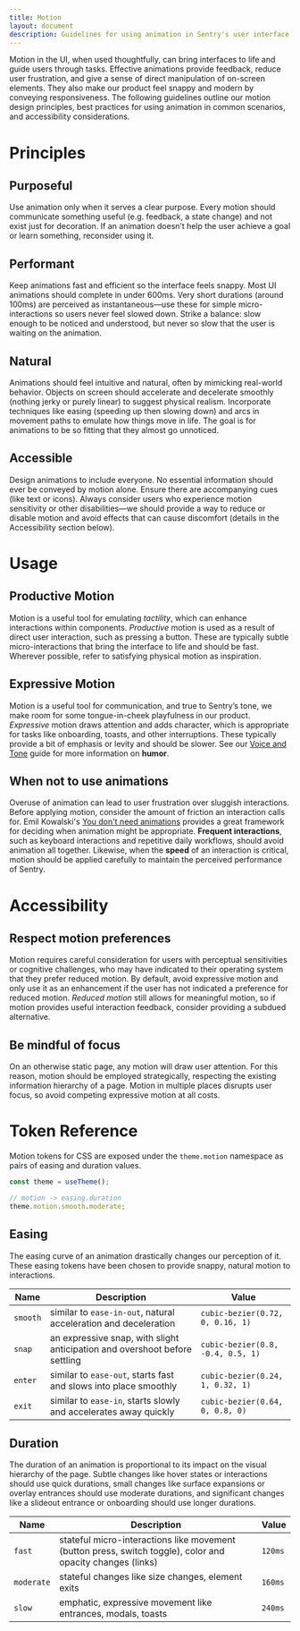 ```yaml
---
title: Motion
layout: document
description: Guidelines for using animation in Sentry's user interface.
---
```



Motion in the UI, when used thoughtfully, can bring interfaces to life and guide users through tasks. Effective animations provide feedback, reduce user frustration, and give a sense of direct manipulation of on-screen elements. They also make our product feel snappy and modern by conveying responsiveness. The following guidelines outline our motion design principles, best practices for using animation in common scenarios, and accessibility considerations.

<MotionPlayground />

# Principles

## Purposeful

Use animation only when it serves a clear purpose. Every motion should communicate something useful (e.g. feedback, a state change) and not exist just for decoration. If an animation doesn’t help the user achieve a goal or learn something, reconsider using it.

## Performant

Keep animations fast and efficient so the interface feels snappy. Most UI animations should complete in under 600ms. Very short durations (around 100ms) are perceived as instantaneous—use these for simple micro-interactions so users never feel slowed down. Strike a balance: slow enough to be noticed and understood, but never so slow that the user is waiting on the animation.

## Natural

Animations should feel intuitive and natural, often by mimicking real-world behavior. Objects on screen should accelerate and decelerate smoothly (nothing jerky or purely linear) to suggest physical realism. Incorporate techniques like easing (speeding up then slowing down) and arcs in movement paths to emulate how things move in life. The goal is for animations to be so fitting that they almost go unnoticed.

## Accessible

Design animations to include everyone. No essential information should ever be conveyed by motion alone. Ensure there are accompanying cues (like text or icons). Always consider users who experience motion sensitivity or other disabilities—we should provide a way to reduce or disable motion and avoid effects that can cause discomfort (details in the Accessibility section below).

# Usage

## Productive Motion

Motion is a useful tool for emulating _tactility_, which can enhance interactions within components. _Productive_ motion is used as a result of direct user interaction, such as pressing a button. These are typically subtle micro-interactions that bring the interface to life and should be fast. Wherever possible, refer to satisfying physical motion as inspiration.

## Expressive Motion

Motion is a useful tool for communication, and true to Sentry’s tone, we make room for some tongue-in-cheek playfulness in our product. _Expressive_ motion draws attention and adds character, which is appropriate for tasks like onboarding, toasts, and other interruptions. These typically provide a bit of emphasis or levity and should be slower. See our [Voice and Tone](/stories/principles/voice-and-tone) guide for more information on **humor**.

## When not to use animations

Overuse of animation can lead to user frustration over sluggish interactions. Before applying motion, consider the amount of friction an interaction calls for. Emil Kowalski's [You don't need animations](https://emilkowal.ski/ui/you-dont-need-animations) provides a great framework for deciding when animation might be appropriate. **Frequent interactions**, such as keyboard interactions and repetitive daily workflows, should avoid animation all together. Likewise, when the **speed** of an interaction is critical, motion should be applied carefully to maintain the perceived performance of Sentry.

# Accessibility

## Respect motion preferences

Motion requires careful consideration for users with perceptual sensitivities or cognitive challenges, who may have indicated to their operating system that they prefer reduced motion. By default, avoid expressive motion and only use it as an enhancement if the user has not indicated a preference for reduced motion. _Reduced motion_ still allows for meaningful motion, so if motion provides useful interaction feedback, consider providing a subdued alternative.

## Be mindful of focus

On an otherwise static page, any motion will draw user attention. For this reason, motion should be employed strategically, respecting the existing information hierarchy of a page. Motion in multiple places disrupts user focus, so avoid competing expressive motion at all costs.

# Token Reference

Motion tokens for CSS are exposed under the `theme.motion` namespace as pairs of easing and duration values.

```js
const theme = useTheme();

// motion -> easing.duration
theme.motion.smooth.moderate;
```

## Easing

The easing curve of an animation drastically changes our perception of it. These easing tokens have been chosen to provide snappy, natural motion to interactions.

| **Name** | **Description**                                                            | **Value**                         |
| -------- | -------------------------------------------------------------------------- | --------------------------------- |
| `smooth` | similar to `ease-in-out`, natural acceleration and deceleration            | `cubic-bezier(0.72, 0, 0.16, 1)`  |
| `snap`   | an expressive snap, with slight anticipation and overshoot before settling | `cubic-bezier(0.8, -0.4, 0.5, 1)` |
| `enter`  | similar to `ease-out`, starts fast and slows into place smoothly           | `cubic-bezier(0.24, 1, 0.32, 1)`  |
| `exit`   | similar to `ease-in`, starts slowly and accelerates away quickly           | `cubic-bezier(0.64, 0, 0.8, 0)`   |

## Duration

The duration of an animation is proportional to its impact on the visual hierarchy of the page. Subtle changes like hover states or interactions should use quick durations, small changes like surface expansions or overlay entrances should use moderate durations, and significant changes like a slideout entrance or onboarding should use longer durations.

| **Name**   | **Description**                                                                                            | **Value** |
| ---------- | ---------------------------------------------------------------------------------------------------------- | --------- |
| `fast`     | stateful micro-interactions like movement (button press, switch toggle), color and opacity changes (links) | `120ms`   |
| `moderate` | stateful changes like size changes, element exits                                                          | `160ms`   |
| `slow`     | emphatic, expressive movement like entrances, modals, toasts                                               | `240ms`   |
